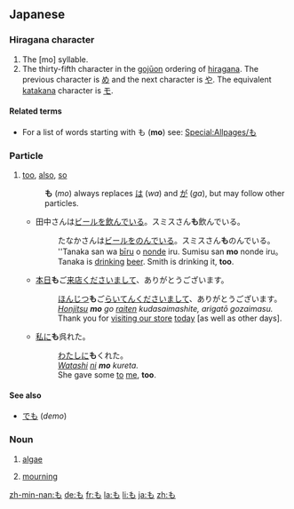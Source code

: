 ==Japanese==
{{stroke order|strokes=3}}

===Hiragana character===
{{ja-kana|rom=mo}}

# The [mo] syllable.
# The thirty-fifth character in the [[gojūon]] ordering of [[hiragana]]. The previous character is [[め]] and the next character is [[や]]. The equivalent [[katakana]] character is [[モ]].

====Related terms====
* For a list of words starting with も ('''mo''') see: [[Special:Allpages/も]]

===Particle===
{{ja-pos|h|particle|rom=mo}}

# [[too]], [[also]], [[so]]
#: '''も''' (''mo'') always replaces [[は]] (''wa'') and [[が]] (''ga''), but may follow other particles.
#* 田中さんは[[ビール]]を[[飲む|飲んで]]いる。スミスさん'''も'''飲んでいる。
#*:たなかさんは[[ビール]]を[[飲む|のんで]]いる。スミスさん'''も'''のんでいる。
#*:''Tanaka san wa [[bīru]] o [[nomu|nonde]] iru. Sumisu san '''mo''' nonde iru。
#*:Tanaka is [[drink|drinking]] [[beer]]. Smith is drinking it, '''too'''.
#* [[本日]]'''も'''ご[[来店]]くださいまして、ありがとうございます。
#*:[[ほんじつ]]'''も'''ご[[らいてん]]くださいまして、ありがとうございます。
#*:''[[honjitsu|Honjitsu]] '''mo''' go [[raiten]] kudasaimashite, arigatō gozaimasu.''
#*:Thank you for [[visit|visiting our store]] [[today]] [as well as other days].
#* [[私]][[に]]'''も'''呉れた。
#*:[[わたし]][[に]]'''も'''くれた。
#*:''[[watashi|Watashi]] [[ni]] '''mo''' kureta.''
#*:She gave some [[to]] [[me]], '''too'''.

====See also====
* [[でも]] (''demo'')

===Noun===
{{ja-noun|h|rom=mo}}

# {{ja-def|藻}} [[algae]]
# {{ja-def|喪}} [[mourning]]

[[zh-min-nan:も]]
[[de:も]]
[[fr:も]]
[[la:も]]
[[li:も]]
[[ja:も]]
[[zh:も]]